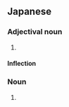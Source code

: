 ==Japanese==
{{ja-kanjitab|不|活|溌}}

===Adjectival noun===
{{ja-adj|ふかっぱつ|decl=na}}

# {{alternative form of|不活発|lang=ja}}

====Inflection====
{{ja-na|不活溌|ふかっぱつ|fukappatsu}}

===Noun===
{{ja-noun|ふかっぱつ}}

# {{alternative form of|不活発|lang=ja}}